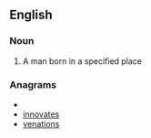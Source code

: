 ==English==

===Noun===
{{en-noun|sg=[[native]] [[son]]}}

# A man born in a specified place

===Anagrams===
* {{alphagram|aeinnostv}}
* [[innovates#English|innovates]]
* [[venations#English|venations]]